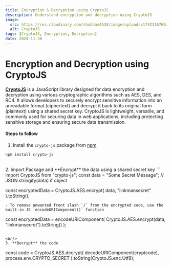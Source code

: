 ```yaml
---
title: Encryption & Decryption using CryptoJS
description: Understand encryption and decryption using CryptoJS
image: 
  src: https://res.cloudinary.com/shubham4538/image/upload/v1742316760/WebBlog/image_vjfprx.png
  alt: CryptoJS
tags: [CryptoJS, Encryption, Decryption]
date: 2024-11-30
---
```


# Encryption and Decryption using CryptoJS

[**CryptoJS**](https://www.npmjs.com/package/crypto-js) is a JavaScript library designed for data encryption and decryption using various cryptographic algorithms such as AES, DES, and RC4. It allows developers to securely encrypt sensitive information into an unreadable format (ciphertext) and decrypt it back to its original form (plaintext) using a shared secret key. CryptoJS is lightweight, versatile, and commonly used for securing data in web applications, including protecting sensitive storage and ensuring secure data transmission.

#### Steps to follow

1. Install the `crypto-js` package from [npm](https://www.npmjs.com/package/crypto-js)
```
npm install crypto-js
```

<br/>
2. Import Package and **Encrypt** the data using a shared secret key
```
import CryptoJS from "crypto-js";
const data = "Some Secret Message"; // JSON.stringify(data) if object

const encryptedData = CryptoJS.AES.encrypt(
  data,
  "linkmansecret"
).toString();
```
- To remove unwanted front slash `/` from the encrypted code, use the built-in JS `encodeURIComponent()` function
```
const encryptedData = encodeURIComponent(
  CryptoJS.AES.encrypt(data, "linkmansecret").toString()
);
```

<br/>
3. **Decrypt** the code
```
const code = CryptoJS.AES.decrypt(
  decodeURIComponent(cryptcode),
  process.env.CRYPTO_SECRET
).toString(CryptoJS.enc.Utf8);
```